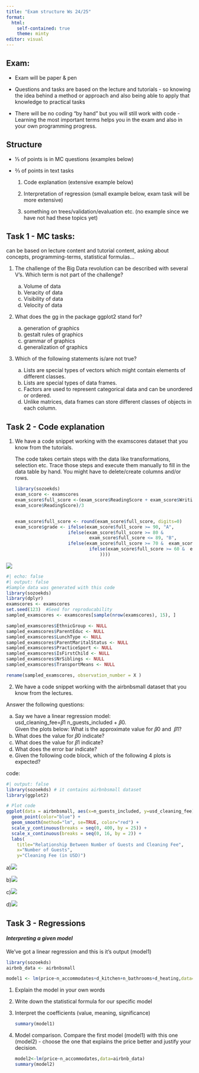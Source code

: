 ```yaml
---
title: "Exam structure Ws 24/25"
format: 
  html:
    self-contained: true
    theme: minty
editor: visual
---
```


## Exam:

-   Exam will be paper & pen

-   Questions and tasks are based on the lecture and tutorials - so knowing the idea behind a method or approach and also being able to apply that knowledge to practical tasks

-   There will be no coding “by hand” but you will still work with code - Learning the most important terms helps you in the exam and also in your own programming progress.

## Structure

-   ⅓ of points is in MC questions (examples below)

-   ⅔ of points in text tasks

    1.  Code explanation (extensive example below)

    2.  Interpretation of regression (small example below, exam task will be more extensive)

    3.  something on trees/validation/evaluation etc. (no example since we have not had these topics yet)

## **Task 1 - MC tasks:**

can be based on lecture content and tutorial content, asking about concepts, programming-terms, statistical formulas…

1.  The challenge of the Big Data revolution can be described with several V’s. Which term is not part of the challenge?

    a.  Volume of data
    b.  Veracity of data
    c.  Visibility of data
    d.  Velocity of data

2.  What does the gg in the package ggplot2 stand for?

    a.  generation of graphics
    b.  gestalt rules of graphics
    c.  grammar of graphics
    d.  generalization of graphics

3.  Which of the following statements is/are not true?

    a.  Lists are special types of vectors which might contain elements of different classes.
    b.  Lists are special types of data frames.
    c.  Factors are used to represent categorical data and can be unordered or ordered.
    d.  Unlike matrices, data frames can store different classes of objects in each column.

## Task 2 - Code explanation

1.  We have a code snippet working with the examscores dataset that you know from the tutorials.

    The code takes certain steps with the data like transformations, selection etc. Trace those steps and execute them manually to fill in the data table by hand. You might have to delete/create columns and/or rows.

    ```r
    library(sozoekds)
    exam_score <- examscores
    exam_score$full_score <-(exam_score$ReadingScore + exam_score$WritingScore +
    exam_score$ReadingScore)/3


    exam_score$full_score <- round(exam_score$full_score, digits=0)
    exam_score$grade <- ifelse(exam_score$full_score >= 90, "A",
                    	ifelse(exam_score$full_score >= 80 &  
                             	exam_score$full_score <= 89, "B",
                     	ifelse(exam_score$full_score >= 70 &  exam_score$full_score <= 79, "C",
                            	ifelse(exam_score$full_score >= 60 &  exam_score$full_score <= 69, "D", "E"
                                  	))))
    ```

![](images/clipboard-373697182.png)

```r
#| echo: false
#| output: false
#Sample data was generated with this code
library(sozoekds)
library(dplyr)
examscores <- examscores
set.seed(123)  #Seed for reproducability
sampled_examscores <- examscores[sample(nrow(examscores), 15), ]

sampled_examscores$EthnicGroup <- NULL
sampled_examscores$ParentEduc <- NULL
sampled_examscores$LunchType <- NULL
sampled_examscores$ParentMaritalStatus <- NULL
sampled_examscores$PracticeSport <- NULL
sampled_examscores$IsFirstChild <- NULL
sampled_examscores$NrSiblings <- NULL
sampled_examscores$TransportMeans <- NULL

rename(sampled_examscores, observation_number = X )


```

2.  We have a code snippet working with the airbnbsmall dataset that you know from the lectures. 

Answer the following questions:

a.  Say we have a linear regression model:\
    usd_cleaning_fee=𝛽1 n_guests_included + 𝛽0.\
    Given the plots below: What is the approximate value for 𝛽0 and  𝛽1?
b.  What does the value for 𝛽0 indicate?
c.  What does the value for 𝛽1 indicate?
d.  What does the error bar indicate?
e.  Given the following code block, which of the following 4 plots is expected?

code:

```r
#| output: false
library(sozoekds) # it contains airbnbsmall dataset
library(ggplot2)

# Plot code
ggplot(data = airbnbsmall, aes(x=n_guests_included, y=usd_cleaning_fee)) +
  geom_point(color="blue") +
  geom_smooth(method="lm", se=TRUE, color="red") +
  scale_y_continuous(breaks = seq(0, 400, by = 25)) +
  scale_x_continuous(breaks = seq(0, 16, by = 2)) +
  labs(
    title="Relationship Between Number of Guests and Cleaning Fee",
    x="Number of Guests",
    y="Cleaning Fee (in USD)")

```

a)![](images/fig_task2_2a-01.jpg)

b)![](images/fig_task2_2b.jpg)

c)![](images/fig_task2_2c.jpg)

d)![](images/fig_task2_2d.jpg)

## Task 3 - Regressions

#### *Interpreting a given model*

We've got a linear regression and this is it's output (model1)

```r
library(sozoekds)
airbnb_data <- airbnbsmall

model1 <- lm(price~n_accommodates+d_kitchen+n_bathrooms+d_heating,data=airbnb_data)
```

1.  Explain the model in your own words

2.  Write down the statistical formula for our specific model

3.  Interpret the coefficients (value, meaning, significance)

    ```r
    summary(model1)
    ```

4.  Model comparison. Compare the first model (model1) with this one (model2) - choose the one that explains the price better and justify your decision.

    ```r
    model2<-lm(price~n_accommodates,data=airbnb_data)
    summary(model2)
    ```
